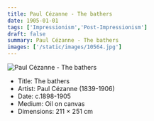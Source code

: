 ```yaml
---
title: Paul Cézanne - The bathers
date: 1905-01-01
tags: ['Impressionism','Post-Impressionism']
draft: false
summary: Paul Cézanne - The bathers
images: ['/static/images/10564.jpg']
---
```


![Paul Cézanne - The bathers](/static/images/10564.jpg)

* Title: The bathers
* Artist: Paul Cézanne (1839-1906)
* Date: c.1898-1905
* Medium: Oil on canvas
* Dimensions: 211 × 251 cm


